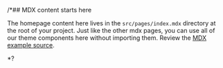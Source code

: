 
/*## MDX content starts here

<PageDescription>

The homepage content here lives in the `src/pages/index.mdx` directory at the
root of your project. Just like the other mdx pages, you can use all of our
theme components here without importing them. Review the
[MDX example source](https://github.com/carbon-design-system/gatsby-theme-carbon/blob/main/packages/example/src/pages/index.mdx).

</PageDescription>*?
